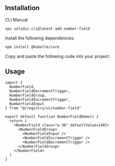 <MDXHeader
  title="Number Field"
  description="A number input that allow users to input custom number entries with a keyboard."
  docs="https://kobalte.dev/docs/core/components/number-field"
/>

<ComponentPreview name="number-field-demo" />

## Installation

<Tabs defaultValue="cli">

<TabsList>
  <TabsTrigger value="cli">CLI</TabsTrigger>
  <TabsTrigger value="manual">Manual</TabsTrigger>
</TabsList>

<TabsContent value="cli">

```bash
npx solidui-cli@latest add number-field
```

</TabsContent>

<TabsContent value="manual">
<Steps>

<Step>Install the following dependencies: </Step>

```bash
npm install @kobalte/core
```

<Step>Copy and paste the following code into your project: </Step>

<ComponentSource name="number-field" />

</Steps>
</TabsContent>

</Tabs>

## Usage

```tsx
import {
  NumberField,
  NumberFieldDecrementTrigger,
  NumberFieldGroup,
  NumberFieldIncrementTrigger,
  NumberFieldInput
} from "@/registry/ui/number-field"

export default function NumberFieldDemo() {
  return (
    <NumberField class="w-36" defaultValue={40}>
      <NumberFieldGroup>
        <NumberFieldInput />
        <NumberFieldIncrementTrigger />
        <NumberFieldDecrementTrigger />
      </NumberFieldGroup>
    </NumberField>
  )
}
```
